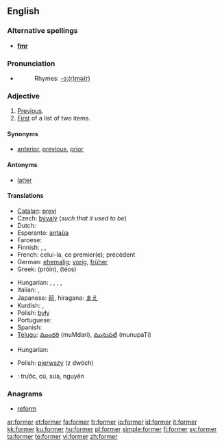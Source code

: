 ==English==

{{rank|minutes|appear|thoughts|661|former|twenty|lips|donations}}

===Alternative spellings===
* '''[[fmr]]'''

===Pronunciation===
* {{audio|en-us-former.ogg|Audio (US)}}
*: Rhymes: [[Rhymes:English:-ɔː(r)mə(r)|-ɔː(r)mə(r)]]

===Adjective===
{{en-adj|-}}

# [[previous|Previous]].
# [[first|First]] of a list of two items.

====Synonyms====
* {{italbrac|previous}} [[anterior]], [[previous]], [[prior]]

====Antonyms====
* {{italbrac|previous}} [[latter]]

====Translations====
{{trans-top|previous}}
* [[Catalan]]: [[previ]]
* Czech: [[bývalý]] {{m}} (''such that it used to be'')
* Dutch: {{t-|nl|voormalig}}
* Esperanto: [[antaŭa]]
* Faroese: {{t-|fo|fyrrverandi|xs=Faroese}}
* Finnish: {{t+|fi|edeltävä}}, {{t+|fi|edellinen}}, {{t+|fi|entinen}}
* French: celui-la, ce premier(e); précédent
* German: [[ehemalig]]; [[vorig]], [[früher]]
* Greek: {{t|el|πρώην|sc=Grek}} (próin), {{t|el|τέως|sc=Grek}} (téos)
{{trans-mid}}
* Hungarian: {{t|hu|előző}}, {{t|hu|előbbi}}, {{t|hu|korábbi}}, {{t|hu|egykori}}, {{t|hu|hajdani}}
* Italian: {{t+|it|precedente}}, {{t+|it|anteriore}}
* Japanese: [[前]], hiragana: [[まえ]]
* Kurdish: {{KUchar|[[به‌رتر]]}}, {{KUchar|[[پێشو]]}}
* Polish: [[były]]
* Portuguese: {{t+|pt|anterior}}
* Spanish: {{t+|es|anterior}}
* [[Telugu]]: [[ముందరి]] (muMdari), [[మునుపటి]] (munupaTi)
{{trans-bottom}}

{{trans-top|first of a list of two items}}
* Hungarian: {{t|hu|előbbi}}
{{trans-mid}}
* Polish: [[pierwszy]] (z dwóch)
{{trans-bottom}}

{{checktrans-top}}
* {{ttbc|Vietnamese}}: trước, cũ, xưa, nguyên
{{trans-bottom}}

===Anagrams===
* [[reform]]

[[ar:former]]
[[et:former]]
[[fa:former]]
[[fr:former]]
[[io:former]]
[[id:former]]
[[it:former]]
[[kk:former]]
[[ku:former]]
[[hu:former]]
[[pl:former]]
[[simple:former]]
[[fi:former]]
[[sv:former]]
[[ta:former]]
[[te:former]]
[[vi:former]]
[[zh:former]]